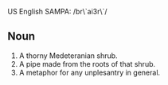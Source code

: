 US English SAMPA: /br\`ai3r\`/

==Noun==
#A thorny Medeteranian shrub.
#A pipe made from the roots of that shrub.
#A metaphor for any unplesantry in general.